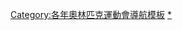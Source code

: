 {{Navbox
|name = 1932年夏季奧林匹克運動會項目
|title = [[1932年夏季奧林匹克運動會]][[:Category:1932年夏季奧林匹克運動會比賽項目|比賽項目]]（[[洛杉磯]]）
|listclass = hlist
|titlestyle = background:#BFD7FF;
|list1 =
* ''[[American football at the 1932 Summer Olympics|美式足球]]（表演賽）''
* [[Athletics at the 1932 Summer Olympics|田徑]]
* [[Boxing at the 1932 Summer Olympics|拳擊]]
* [[Cycling at the 1932 Summer Olympics|自由車]]
* [[Diving at the 1932 Summer Olympics|跳水]]
* [[Equestrian at the 1932 Summer Olympics|馬術]]
* [[Fencing at the 1932 Summer Olympics|擊劍]]
* [[Field hockey at the 1932 Summer Olympics|曲棍球]]
* [[Gymnastics at the 1932 Summer Olympics|體操]]
* ''[[1932年夏季奧林匹克運動會袋棍球比賽|袋棍球]]（表演賽）''
* [[Modern pentathlon at the 1932 Summer Olympics|現代五項]]
* [[Rowing at the 1932 Summer Olympics|划船]]
* [[Sailing at the 1932 Summer Olympics|帆船]]
* [[Shooting at the 1932 Summer Olympics|射擊]]
* [[Swimming at the 1932 Summer Olympics|游泳]]
* [[1932年夏季奧林匹克運動會水球比賽|水球]]
* [[Weightlifting at the 1932 Summer Olympics|舉重]]
* [[Wrestling at the 1932 Summer Olympics|角力]]
* ''[[Art competitions at the 1932 Summer Olympics|藝術競賽]]（非正式）''
}}<noinclude>
[[Category:各年奧林匹克運動會導航模板]]
[[Category:1932年夏季奧林匹克運動會比賽項目|*]]
</noinclude>